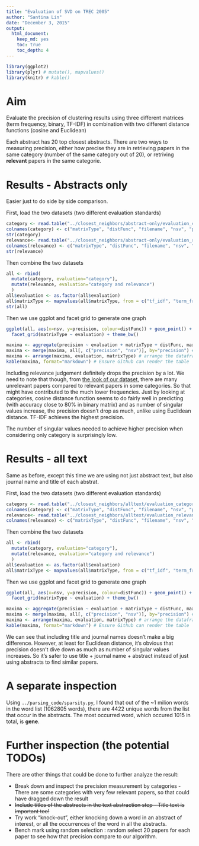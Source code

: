 ```yaml
---
title: "Evaluation of SVD on TREC 2005"
author: "Santina Lin"
date: "December 3, 2015"
output: 
  html_document:
    keep_md: yes
    toc: true
    toc_depth: 4
---
```


```r
library(ggplot2)
library(plyr) # mutate(), mapvalues()
library(knitr) # kable()
```

# Aim 

Evaluate the precision of clustering results using three different matrices (term frequency, binary, TF-IDF) in combination with two different distance functions (cosine and Euclidean) 

Each abstract has 20 top closest abstracts. There are two ways to measuring precision, either how precise they are in retrieving papers in the same category (number of the same category out of 20), or retriving **relevant** papers in the same categorie. 

# Results - Abstracts only 
Easier just to do side by side comparison. 

First, load the two datasets (two different evaluation standards)
```r
category <- read.table("../closest_neighbors/abstract-only/evaluation_category.result")
colnames(category) <- c("matrixType", "distFunc", "filename", "nsv", "precision")
str(category)
relevance<- read.table("../closest_neighbors/abstract-only/evaluation_relevance.result")
colnames(relevance) <- c("matrixType", "distFunc", "filename", "nsv", "precision")
str(relevance)
```

Then combine the two datasets 
```r
all <- rbind( 
  mutate(category, evaluation="category"), 
  mutate(relevance, evaluation="category and relevance")
  )
all$evaluation <- as.factor(all$evaluation)
all$matrixType <- mapvalues(all$matrixType, from = c("tf_idf", "term_freq", "term_freq_binary"), to = c("TF-IDF", "term frequency", "binary term frequency"))
str(all)
```

Then we use ggplot and facet grid to generate one graph 
```r
ggplot(all, aes(x=nsv, y=precision, colour=distFunc)) + geom_point() + 
  facet_grid(matrixType ~ evaluation) + theme_bw()
```

```r
maxima <- aggregate(precision ~ evaluation + matrixType + distFunc, max, data=all)  # see maximum of all combinations 
maxima <- merge(maxima, all[, c("precision", "nsv")], by="precision") # bring in the number of nsv 
maxima <- arrange(maxima, evaluation, matrixType) # arrange the dataframe
kable(maxima, format="markdown") # Ensure Github can render the table
```

Including relevance judgement definitely drops the precision by a lot. We need to note that though, from [the look of our dataset](abstracts.md), there are many unrelevant papers compared to relevant papers in some categories. So that might have contributed to the much lower frequencies. Just by looking at categories, cosine distance function seems to do fairly well in predicting (with accuracy close to 80% in binary matrix) and as number of singular values increase, the precision doesn't drop as much, unlike using Euclidean distance. TF-IDF achieves the highest precision. 

The number of singular values needed to achieve higher precision when considering only category is surprisingly low. 


# Results - all text 
Same as before, except this time we are using not just abstract text, but also journal name and title of each abstrat. 

First, load the two datasets (two different evaluation standards)
```r
category <- read.table("../closest_neighbors/alltext/evaluation_category.result")
colnames(category) <- c("matrixType", "distFunc", "filename", "nsv", "precision")
relevance<- read.table("../closest_neighbors/alltext/evaluation_relevance.result")
colnames(relevance) <- c("matrixType", "distFunc", "filename", "nsv", "precision")
```

Then combine the two datasets 
```r
all <- rbind( 
  mutate(category, evaluation="category"), 
  mutate(relevance, evaluation="category and relevance")
  )
all$evaluation <- as.factor(all$evaluation)
all$matrixType <- mapvalues(all$matrixType, from = c("tf_idf", "term_freq", "term_freq_binary"), to = c("TF-IDF", "term frequency", "binary term frequency"))
```

Then we use ggplot and facet grid to generate one graph 
```r
ggplot(all, aes(x=nsv, y=precision, colour=distFunc)) + geom_point() + 
  facet_grid(matrixType ~ evaluation) + theme_bw()
```

```r
maxima <- aggregate(precision ~ evaluation + matrixType + distFunc, max, data=all)  # see maximum of all combinations 
maxima <- merge(maxima, all[, c("precision", "nsv")], by="precision") # bring in the number of nsv 
maxima <- arrange(maxima, evaluation, matrixType) # arrange the dataframe
kable(maxima, format="markdown") # Ensure Github can render the table
```


We can see that including title and journal names doesn't make a big difference. However, at least for Euclidean distance, it's obvious that precision doesn't dive down as much as number of singular values increases. So it's safer to use title + journal name + abstract instead of just using abstracts to find similar papers. 

# A separate inspection 

Using `../parsing_code/sparsity.py`, I found that out of the ~1 milion words in the word list (1062805 words), there are 4422 unique words from the list that occur in the abstracts. The most occurred word, which occured 1015 in total, is **gene**. 

# Further inspection (the potential TODOs)

There are other things that could be done to further analyze the result:

- Break down and inspect the precision measurement by categories -  There are some categories with very few relevant papers, so that could have dragged down the result
-  ~~Include titles of the abstracts in the text abstraction step - Title text is important too!~~ 
-  Try work "knock-out", either knocking down a word in an abstract of interest, or all the occurrences of the word in all the abstracts. 
- Bench mark using random selection : random select 20 papers for each paper to see how that precision compare to our algorithm.
